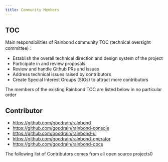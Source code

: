 ```yaml
---
title: Community Members
---
```



## TOC

Main responsibilities of Rainbond community TOC (technical oversight committee)：

- Establish the overall technical direction and design system of the project
- Participate in and review proposals
- Review and handle Github PRs and issues
- Address technical issues raised by contributors
- Create Special Interest Groups (SIGs) to attract more contributors

The members of the existing Rainbond TOC are listed below in no particular order

<TocCardList/>

## Contributor

- https://github.com/goodrain/rainbond
- https://github.com/goodrain/rainbond-console
- https://github.com/goodrain/rainbond-ui
- https://github.com/goodrain/rainbond-operator
- https://github.com/goodrain/rainbond-docs

The following list of Contributors comes from all open source projects0

<ContributorCardList/>

